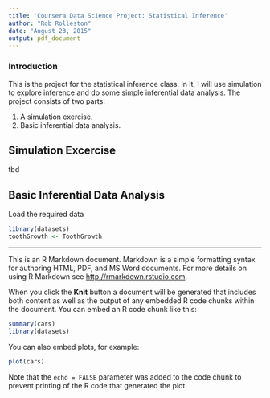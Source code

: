 ```yaml
---
title: 'Coursera Data Science Project: Statistical Inference'
author: "Rob Rolleston"
date: "August 23, 2015"
output: pdf_document
---
```


###  Introduction
This is the project for the statistical inference class. In it, I will use simulation to explore inference and do some simple inferential data analysis. The project consists of two parts:

1. A simulation exercise.
2. Basic inferential data analysis.

## Simulation Excercise

tbd

##  Basic Inferential Data Analysis
Load the required data
```r
library(datasets)
toothGrowth <- ToothGrowth
```

***

This is an R Markdown document. Markdown is a simple formatting syntax for authoring HTML, PDF, and MS Word documents. For more details on using R Markdown see <http://rmarkdown.rstudio.com>.

When you click the **Knit** button a document will be generated that includes both content as well as the output of any embedded R code chunks within the document. You can embed an R code chunk like this:

```r
summary(cars)
library(datasets)
```

You can also embed plots, for example:

```r
plot(cars)
```

Note that the `echo = FALSE` parameter was added to the code chunk to prevent printing of the R code that generated the plot.
